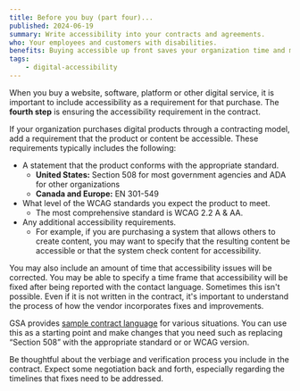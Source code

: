 ```yaml
---
title: Before you buy (part four)...
published: 2024-06-19
summary: Write accessibility into your contracts and agreements.
who: Your employees and customers with disabilities.
benefits: Buying accessible up front saves your organization time and money in the long run.
tags:
    - digital-accessibility
---
```



When you buy a website, software, platform or other digital service, it is important to include accessibility as a requirement for that purchase. The __fourth step__ is ensuring the accessibility requirement in the contract.

If your organization purchases digital products through a contracting model, add a requirement that the product or content be accessible. These requirements typically includes the following:
* A statement that the product conforms with the appropriate standard.
    * __United States:__ Section 508 for most government agencies and ADA for other organizations
    * __Canada and Europe:__ EN 301-549
* What level of the WCAG standards you expect the product to meet.
    * The most comprehensive standard is WCAG 2.2 A & AA. 
* Any additional accessibility requirements.
    * For example, if you are purchasing a system that allows others to create content, you may want to specify that the resulting content be accessible or that the system check content for accessibility. 

You may also include an amount of time that accessibility issues will be corrected.  You may be able to specify a time frame that accessibility will be fixed after being reported with the contact language. Sometimes this isn't possible.  Even if it is not written in the contract, it's important to understand the process of how the vendor incorporates fixes and improvements.

GSA provides [sample contract language](https://www.section508.gov/buy/define-accessibility-criteria/) for various situations. You can use this as a starting point and make changes that you need such as replacing “Section 508” with the appropriate standard or or WCAG version. 

Be thoughtful about the verbiage and verification process you include in the contract. Expect some negotiation back and forth, especially regarding the timelines that fixes need to be addressed.